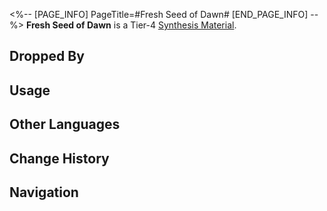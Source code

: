 <%-- [PAGE_INFO]
PageTitle=#Fresh Seed of Dawn#
[END_PAGE_INFO] --%>
{{Item Infobox
|id          = 183007
|image       = Item Fresh Seed of Dawn.png{{subst:void|<!--$UPLOAD:<<SpriteOutput/ItemFigures/183007.png>-<Item Fresh Seed of Dawn.png>-<Item Icons>>-->}}
|type        = Synthesis Material
|invCategory = Other Materials
|rarity      = 4
|effect      = 
|description = Tier 4 Synthesis Material
|source1     = [["Strife Ruins" Castrum Kremnos enemies such as Furiae Warrior]]
}}
{{Description|Legend has it that Amphoreus once hosted a beauty pageant where several renowned beauties each plucked a fruit from the golden apple tree. Mnestia declared that the contestant who returned the following year with their golden apple still intact would be deemed the most beautiful.<br />When the year passed, none of the contestants succeeded in the trial &mdash; even the finest golden apples had rotted, just as even the most radiant faces inevitably fade with time. But in the third year, an ordinary-looking peasant girl returned, not with an apple, but with a new seedling. She explained that she had been deeply saddened by the golden apple's decay and had carefully gathered the seeds from the rotting fruit, planting them to nurture a new tree. Moved by her actions, Georios appeared and urged Mnestia to crown the peasant girl as the most beautiful contestant.<br />Mnestia, however, was reluctant, unable to see any beauty in the girl. At that moment, Georios called upon Oronyx to cover Mnestia's eyes with the veil of night. The instant Mnestia lost their sight, they perceived the brilliance of the peasant girl's heart and joyfully awarded her the title.<br /><br />''"Agy, doesn't this legend sound like your story?"''<br />''"Heh... a beautiful tale, indeed."''}}
'''Fresh Seed of Dawn''' is a Tier-4 [[Synthesis Material]].

==Dropped By==
{{Dropped By}}

==Usage==
{{Craft Usage}}

==Other Languages==
{{Other Languages
|en   = Fresh Seed of Dawn
|zhs  = 黎明新籽
|zht  = 黎明新籽
|ja   = 黎明の種
|ko   = 여명 씨앗
|es   = Nueva semilla del amanecer
|fr   = Nouvelle graine de l'aube
|ru   = Новое семя рассвета
|th   = Fresh Seed of Dawn
|vi   = Hạt Giống Mới Của Bình Minh
|de   = Neue Saat der Dämmerung
|id   = Fresh Seed of Dawn
|pt   = Sementes Frescas do Amanhecer
}}

==Change History==
{{Change History|3.0}}

==Navigation==
{{Synthesis Material Navbox}}
